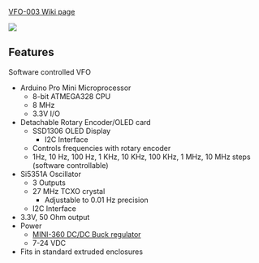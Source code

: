 [http://land-boards.com/blwiki/index.php?title=VFO-003 VFO-003 Wiki page]

<img src="http://land-boards.com/blwiki/images/1/14/VFO-003-B.png"></img>

== Features ==

Software controlled VFO

* Arduino Pro Mini Microprocessor
** 8-bit ATMEGA328 CPU
** 8 MHz
** 3.3V I/O
* Detachable Rotary Encoder/OLED card
** SSD1306 OLED Display
*** I2C Interface
** Controls frequencies with rotary encoder
** 1Hz, 10 Hz, 100 Hz, 1 KHz, 10 KHz, 100 KHz, 1 MHz, 10 MHz steps (software controllable)
* Si5351A Oscillator
** 3 Outputs
** 27 MHz TCXO crystal
*** Adjustable to 0.01 Hz precision 
** I2C Interface
* 3.3V, 50 Ohm output
* Power
** [[Mini360_Buck_Converter|MINI-360 DC/DC Buck regulator]]
** 7-24 VDC
* Fits in standard extruded enclosures
